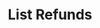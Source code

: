 ---
title: 'List Refunds'
description: 'Retrieve a list of refunds with optional filtering.'
openapi: '/openapi.json GET /pg/refunds/'
--- 
